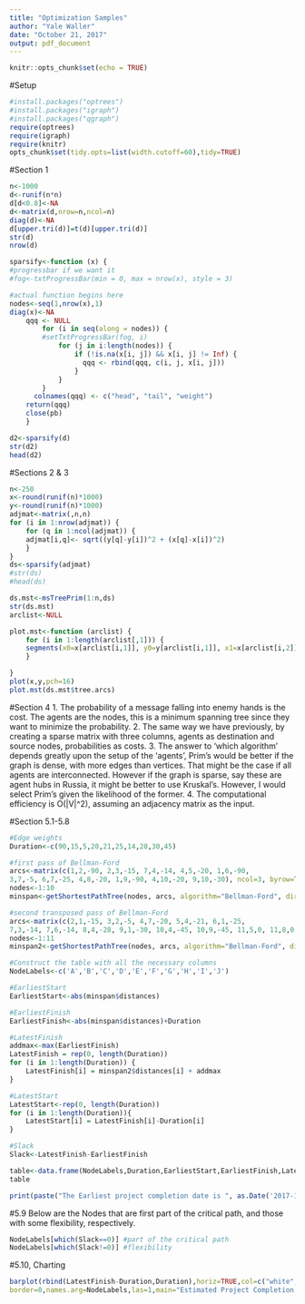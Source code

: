 ```yaml
---
title: "Optimization Samples"
author: "Yale Waller"
date: "October 21, 2017"
output: pdf_document
---
```


```r
knitr::opts_chunk$set(echo = TRUE)
```

#Setup
```r
#install.packages("optrees")
#install.packages("igraph")
#install.packages("qgraph")
require(optrees)
require(igraph)
require(knitr)
opts_chunk$set(tidy.opts=list(width.cutoff=60),tidy=TRUE)
```

#Section 1
``` r
n<-1000
d<-runif(n*n)
d[d<0.8]<-NA
d<-matrix(d,nrow=n,ncol=n)
diag(d)<-NA
d[upper.tri(d)]=t(d)[upper.tri(d)]
str(d)
nrow(d)

sparsify<-function (x) {
#progressbar if we want it
#fog<-txtProgressBar(min = 0, max = nrow(x), style = 3)

#actual function begins here
nodes<-seq(1,nrow(x),1)
diag(x)<-NA
    qqq <- NULL
        for (i in seq(along = nodes)) {
		#setTxtProgressBar(fog, i)
            for (j in i:length(nodes)) {
                if (!is.na(x[i, j]) && x[i, j] != Inf) {
                  qqq <- rbind(qqq, c(i, j, x[i, j]))
                }
            }
        }
      colnames(qqq) <- c("head", "tail", "weight")
	return(qqq)
	close(pb)
    }

d2<-sparsify(d)
str(d2)
head(d2)
```

#Sections 2 & 3
``` r
n<-250
x<-round(runif(n)*1000)
y<-round(runif(n)*1000)
adjmat<-matrix(,n,n)
for (i in 1:nrow(adjmat)) {
	for (q in 1:ncol(adjmat)) {
	adjmat[i,q]<- sqrt((y[q]-y[i])^2 + (x[q]-x[i])^2)
	}
}
ds<-sparsify(adjmat)
#str(ds)
#head(ds)

ds.mst<-msTreePrim(1:n,ds)
str(ds.mst)
arclist<-NULL
```

```r
plot.mst<-function (arclist) {
	for (i in 1:length(arclist[,1])) {
	segments(x0=x[arclist[i,1]], y0=y[arclist[i,1]], x1=x[arclist[i,2]],y1=y[arclist[i,2]])
	}

}
plot(x,y,pch=16)
plot.mst(ds.mst$tree.arcs)
```

#Section 4
1. The probability of a message falling into enemy hands is the cost. The agents are the nodes, this is a minimum spanning tree since they want to minimize the probability.
2. The same way we have previously, by creating a sparse matrix with three columns, agents as destination and source nodes, probabilities as costs.
3. The answer to 'which algorithm' depends greatly upon the setup of the 'agents', Prim's would be better if the graph is dense, with more edges than vertices. That might be the case if all agents are interconnected. However if the graph is sparse, say these are agent hubs in Russia, it might be better to use Kruskal's. However, I would select Prim's given the likelihood of the former.
4. The computational efficiency is O(|V|^2), assuming an adjacency matrix as the input.

#Section 5.1-5.8
``` r
#Edge weights
Duration<-c(90,15,5,20,21,25,14,28,30,45)

#first pass of Bellman-Ford
arcs<-matrix(c(1,2,-90, 2,3,-15, 7,4,-14, 4,5,-20, 1,6,-90,
3,7,-5, 6,7,-25, 4,8,-20, 1,9,-90, 4,10,-20, 9,10,-30), ncol=3, byrow=TRUE)
nodes<-1:10
minspan<-getShortestPathTree(nodes, arcs, algorithm="Bellman-Ford", directed=TRUE)

#second transposed pass of Bellman-Ford
arcs<-matrix(c(2,1,-15, 3,2,-5, 4,7,-20, 5,4,-21, 6,1,-25,
7,3,-14, 7,6,-14, 8,4,-28, 9,1,-30, 10,4,-45, 10,9,-45, 11,5,0, 11,8,0, 11,10,0), ncol=3, byrow=TRUE)
nodes<-1:11
minspan2<-getShortestPathTree(nodes, arcs, algorithm="Bellman-Ford", directed=TRUE, source.node=11)

#Construct the table with all the necessary columns
NodeLabels<-c('A','B','C','D','E','F','G','H','I','J')

#EarliestStart
EarliestStart<-abs(minspan$distances)

#EarliestFinish
EarliestFinish<-abs(minspan$distances)+Duration

#LatestFinish
addmax<-max(EarliestFinish)
LatestFinish = rep(0, length(Duration))
for (i in 1:length(Duration)) {
	LatestFinish[i] = minspan2$distances[i] + addmax
}

#LatestStart
LatestStart<-rep(0, length(Duration))
for (i in 1:length(Duration)){
	LatestStart[i] = LatestFinish[i]-Duration[i]
}

#Slack
Slack<-LatestFinish-EarliestFinish

table<-data.frame(NodeLabels,Duration,EarliestStart,EarliestFinish,LatestStart,LatestFinish,Slack)
table

print(paste("The Earliest project completion date is ", as.Date('2017-11-01') + max(EarliestFinish)))

```

#5.9
Below are the Nodes that are first part of the critical path, and those with some flexibility, respectively.
```r
NodeLabels[which(Slack==0)] #part of the critical path
NodeLabels[which(Slack!=0)] #flexibility
```

#5.10, Charting
```r
barplot(rbind(LatestFinish-Duration,Duration),horiz=TRUE,col=c("white","gray"),
border=0,names.arg=NodeLabels,las=1,main="Estimated Project Completion Times")

```


